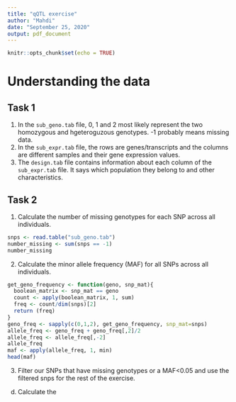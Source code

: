 ```yaml
---
title: "qQTL exercise"
author: "Mahdi"
date: "September 25, 2020"
output: pdf_document
---
```


```r
knitr::opts_chunk$set(echo = TRUE)
```

# Understanding the data

## Task 1
1. In the `sub_geno.tab` file, 0, 1 and 2 most likely represent the two homozygous and hgeteroguzous genotypes. -1 probably means missing data.
2. In the `sub_expr.tab` file, the rows are genes/transcripts and the columns are different samples and their gene expression values.
3. The `design.tab` file contains information about each column of the `sub_expr.tab` file. It says which population they belong to and other characteristics.

## Task 2
1. Calculate the number of missing genotypes for each SNP across all individuals.
```r
snps <- read.table("sub_geno.tab")
number_missing <- sum(snps == -1)
number_missing
```

2. Calculate the minor allele frequency (MAF) for all SNPs across all individuals.
```r
get_geno_frequency <- function(geno, snp_mat){
  boolean_matrix <- snp_mat == geno
  count <- apply(boolean_matrix, 1, sum)
  freq <- count/dim(snps)[2]
  return (freq)
}
geno_freq <- sapply(c(0,1,2), get_geno_frequency, snp_mat=snps)
allele_freq <- geno_freq + geno_freq[,2]/2
allele_freq <- allele_freq[,-2]
allele_freq
maf <- apply(allele_freq, 1, min)
head(maf)
```

3. Filter our SNPs that have missing genotypes or a MAF<0.05 and use the filtered snps for the rest of
the exercise.
d. Calculate the